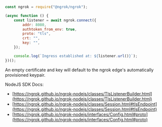 ```jsx
const ngrok = require("@ngrok/ngrok");

(async function () {
	const listener = await ngrok.connect({
		addr: 8080,
		authtoken_from_env: true,
		proto: "tls",
		crt: "",
		key: "",
	});

	console.log(`Ingress established at: ${listener.url()}`);
})();
```

An empty certificate and key will default to the ngrok edge's automatically provisioned keypair.

NodeJS SDK Docs:

- [https://ngrok.github.io/ngrok-nodejs/classes/TlsListenerBuilder.html](https://ngrok.github.io/ngrok-nodejs/classes/TlsListenerBuilder.html)
- [https://ngrok.github.io/ngrok-nodejs/classes/Session.html#tlsEndpoint](https://ngrok.github.io/ngrok-nodejs/classes/Session.html#tlsEndpoint)
- [https://ngrok.github.io/ngrok-nodejs/interfaces/Config.html#proto](https://ngrok.github.io/ngrok-nodejs/interfaces/Config.html#proto)

